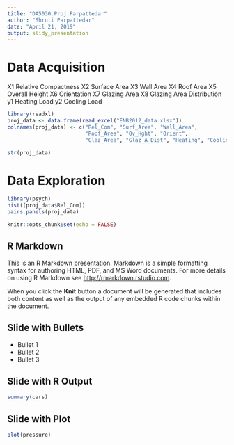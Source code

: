 ```yaml
---
title: "DA5030.Proj.Parpattedar"
author: "Shruti Parpattedar"
date: "April 21, 2019"
output: slidy_presentation
---
```


# Data Acquisition
X1	Relative Compactness 
X2	Surface Area 
X3	Wall Area 
X4	Roof Area 
X5	Overall Height 
X6	Orientation 
X7	Glazing Area 
X8	Glazing Area Distribution 
y1	Heating Load 
y2	Cooling Load
```r
library(readxl)
proj_data <- data.frame(read_excel("ENB2012_data.xlsx"))
colnames(proj_data) <- c("Rel_Com", "Surf_Area", "Wall_Area", 
                         "Roof_Area", "Ov_Hght", "Orient", 
                         "Glaz_Area", "Glaz_A_Dist", "Heating", "Cooling")

str(proj_data)
```

# Data Exploration

```r
library(psych)
hist((proj_data$Rel_Com))
pairs.panels(proj_data)
```


```r
knitr::opts_chunk$set(echo = FALSE)
```

## R Markdown

This is an R Markdown presentation. Markdown is a simple formatting syntax for authoring HTML, PDF, and MS Word documents. For more details on using R Markdown see <http://rmarkdown.rstudio.com>.

When you click the **Knit** button a document will be generated that includes both content as well as the output of any embedded R code chunks within the document.

## Slide with Bullets

- Bullet 1
- Bullet 2
- Bullet 3

## Slide with R Output

```r
summary(cars)
```

## Slide with Plot

```r
plot(pressure)
```

